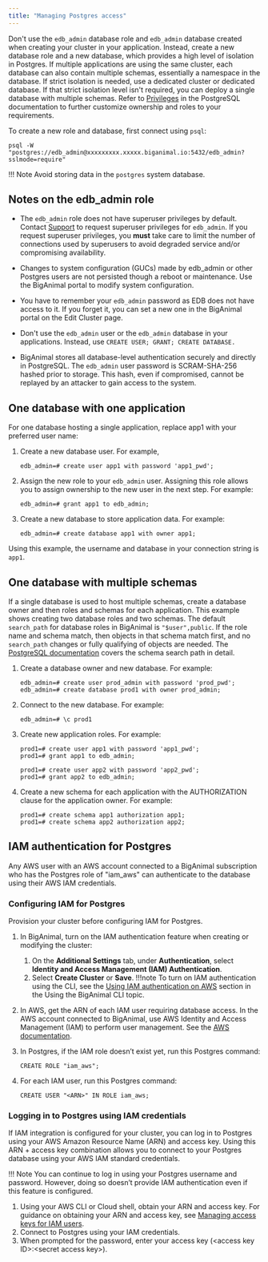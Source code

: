 ```yaml
---
title: "Managing Postgres access"
---
```



Don't use the `edb_admin` database role and `edb_admin` database created when creating your cluster in your application. Instead, create a new database role and a new database, which provides a high level of isolation in Postgres. If multiple applications are using the same cluster, each database can also contain multiple schemas, essentially a namespace in the database. If strict isolation is needed, use a dedicated cluster or dedicated database. If that strict isolation level isn't required, you can deploy a single database with multiple schemas. Refer to [Privileges](https://www.postgresql.org/docs/current/ddl-priv.html) in the PostgreSQL documentation to further customize ownership and roles to your requirements.

To create a new role and database, first connect using `psql`:

```shell
psql -W "postgres://edb_admin@xxxxxxxxx.xxxxx.biganimal.io:5432/edb_admin?sslmode=require"
```
!!! Note
    Avoid storing data in the `postgres` system database.

## Notes on the edb_admin role

- The `edb_admin` role does not have superuser privileges by default. Contact [Support](../overview/support) to request superuser privileges for `edb_admin`. If you request superuser privileges, you **must** take care to limit the number of connections used by superusers to avoid degraded service and/or compromising availability.

- Changes to system configuration (GUCs) made by edb_admin or other Postgres users are not persisted though a reboot or maintenance. Use the BigAnimal portal to modify system configuration.

-   You have to remember your `edb_admin` password as EDB does not have access to it. If you forget it, you can set a new one in the BigAnimal portal on the Edit Cluster page.

-   Don't use the `edb_admin` user or the `edb_admin` database in your applications. Instead, use `CREATE USER; GRANT; CREATE DATABASE.`

-   BigAnimal stores all database-level authentication securely and directly in PostgreSQL. The `edb_admin` user password is SCRAM-SHA-256 hashed prior to storage. This hash, even if compromised, cannot be replayed by an attacker to gain access to the system.

## One database with one application

For one database hosting a single application, replace app1 with your preferred user name:

1.  Create a new database user. For example,
    ```
    edb_admin=# create user app1 with password 'app1_pwd';
    ```

2.  Assign the new role to your `edb_admin` user. Assigning this role allows you to assign ownership to the new user in the next step. For example:
    ```
    edb_admin=# grant app1 to edb_admin;
    ```

3.  Create a new database to store application data. For example:
    ```
    edb_admin=# create database app1 with owner app1;
    ```

Using this example, the username and database in your connection string is `app1`.

## One database with multiple schemas

If a single database is used to host multiple schemas, create a database owner and then roles and schemas for each application. This example shows creating two database roles and two schemas. The default `search_path` for database roles in BigAnimal is `"$user",public`. If the role name and schema match, then objects in that schema match first, and no `search_path` changes or fully qualifying of objects are needed. The [PostgreSQL documentation](https://www.postgresql.org/docs/current/ddl-schemas.html#DDL-SCHEMAS-PATH) covers the schema search path in detail.

1.  Create a database owner and new database. For example:
    ```
    edb_admin=# create user prod_admin with password 'prod_pwd';
    edb_admin=# create database prod1 with owner prod_admin;
    ```

2.  Connect to the new database. For example:
    ```
    edb_admin=# \c prod1
    ```

3.  Create new application roles. For example:

    ```
    prod1=# create user app1 with password 'app1_pwd';
    prod1=# grant app1 to edb_admin;

    prod1=# create user app2 with password 'app2_pwd';
    prod1=# grant app2 to edb_admin;
    ```

4.  Create a new schema for each application with the AUTHORIZATION clause for the application owner. For example:
    ```
    prod1=# create schema app1 authorization app1;
    prod1=# create schema app2 authorization app2;
    ```
## IAM authentication for Postgres

Any AWS user with an AWS account connected to a BigAnimal subscription who has the Postgres role of "iam_aws" can authenticate to the database using their AWS IAM credentials.

### Configuring IAM for Postgres

Provision your cluster before configuring IAM for Postgres.

1. In BigAnimal, turn on the IAM authentication feature when creating or modifying the cluster:
    1. On the **Additional Settings** tab, under **Authentication**, select **Identity and Access Management (IAM) Authentication**. 
    1. Select **Create Cluster** or **Save**.
    !!!note
    To turn on IAM authentication using the CLI, see the [Using IAM authentication on AWS](biganimal/latest/reference/cli/#using-iam-authentication-on-aws) section in the Using the BigAnimal CLI topic.
1. In AWS, get the ARN of each IAM user requiring database access. In the AWS account connected to BigAnimal, use AWS Identity and Access Management (IAM) to perform user management. See the [AWS documentation](https://docs.aws.amazon.com/IAM/latest/UserGuide/id_users_manage.html). 

1. In Postgres, if the IAM role doesn’t exist yet, run this Postgres command:

    ```
    CREATE ROLE "iam_aws";
    ```

1. For each IAM user, run this Postgres command:

    ```
    CREATE USER "<ARN>" IN ROLE iam_aws;
    ```

### Logging in to Postgres using IAM credentials

If IAM integration is configured for your cluster, you can log in to Postgres using your AWS Amazon Resource Name (ARN) and access key. Using this ARN + access key combination allows you to connect to your Postgres database using your AWS IAM standard credentials.

!!! Note 
    You can continue to log in using your Postgres username and password. However, doing so doesn’t provide IAM authentication even if this feature is configured.

1. Using your AWS CLI or Cloud shell, obtain your ARN and access key. For guidance on obtaining your ARN and access key, see [Managing access keys for IAM users](https://docs.aws.amazon.com/IAM/latest/UserGuide/id_credentials_access-keys.html).
1. Connect to Postgres using your IAM credentials.
1. When prompted for the password, enter your access key (&lt;access key ID>:&lt;secret access key>).

